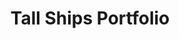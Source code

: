 ---
title: "Tall Ships Portfolio"
subtitle: ""
creator: ""
categories: ["art"]
featuredImage: "../src/assets/images/item/art/DSC02832.png"
views: ["../src/assets/images/item/art/DSC02832.png","../src/assets/images/item/art/DSC02833.png"]
audio:
    - "/audio/box4/shawn-times-moved1.mp3"
    - "/audio/box4/shawn-times-moved2.mp3"
nextItem: ["floridahousepictures"]
---
